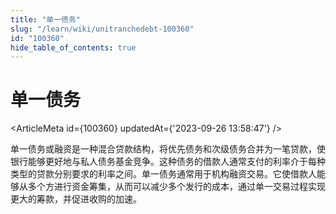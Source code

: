 ```yaml
---
title: "单一债务"
slug: "/learn/wiki/unitranchedebt-100360"
id: "100360"
hide_table_of_contents: true
---
```



# 单一债务

<ArticleMeta id={100360} updatedAt={'2023-09-26 13:58:47'} />
<div className='border-solid border-b border-t-0 my-4 border-[var(--ifm-color-gray-300)]' />

单一债务或融资是一种混合贷款结构，将优先债务和次级债务合并为一笔贷款，使银行能够更好地与私人债务基金竞争。这种债务的借款人通常支付的利率介于每种类型的贷款分别要求的利率之间。单一债务通常用于机构融资交易。它使借款人能够从多个方进行资金筹集，从而可以减少多个发行的成本，通过单一交易过程实现更大的筹款，并促进收购的加速。
